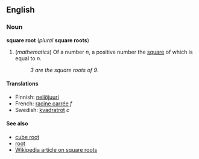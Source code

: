 ==English==
===Noun===
'''square root''' (''plural'' '''square roots''')

#(''mathematics'') Of a number ''n'', a positive number the [[square]] of which is equal to ''n''.
#:''3 are the square roots of 9''.

====Translations====
*Finnish: [[neliöjuuri]]
*French: [[racine carrée]] ''f''
*Swedish: [[kvadratrot]] ''c''

====See also====
*[[cube root]]
*[[root]]
*[[en:Square_root|Wikipedia article on square roots]]